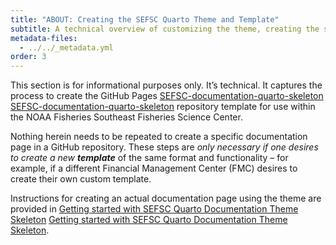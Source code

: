 ```yaml
---
title: "ABOUT: Creating the SEFSC Quarto Theme and Template"
subtitle: A technical overview of customizing the theme, creating the skeleton template, and merging the two together
metadata-files:
  - ../../_metadata.yml
order: 3
---
```


This section is for informational purposes only. It's technical. It captures the process to create the GitHub Pages [SEFSC-documentation-quarto-skeleton]({{< meta website.site-url >}}) [SEFSC-documentation-quarto-skeleton](../../index.qmd) repository template for use within the NOAA Fisheries Southeast Fisheries Science Center.

Nothing herein needs to be repeated to create a specific documentation page in a GitHub repository. These steps are *only necessary if one desires to create a new **template*** of the same format and functionality – for example, if a different Financial Management Center (FMC) desires to create their own custom template.

Instructions for creating an actual documentation page using the theme are provided in [Getting started with SEFSC Quarto Documentation Theme Skeleton]({{< meta website.site-url >}}/content/howto/setup.html) [Getting started with SEFSC Quarto Documentation Theme Skeleton](../howto/setup.qmd).